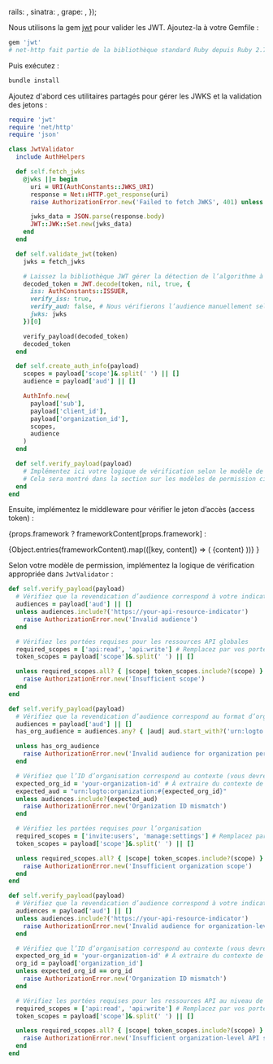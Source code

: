 

  rails: <RailsValidation />,
  sinatra: <SinatraValidation />,
  grape: <GrapeValidation />,
});

Nous utilisons la gem [jwt](https://github.com/jwt/ruby-jwt) pour valider les JWT. Ajoutez-la à votre Gemfile :

```ruby title="Gemfile"
gem 'jwt'
# net-http fait partie de la bibliothèque standard Ruby depuis Ruby 2.7, inutile de l’ajouter explicitement
```

Puis exécutez :

```bash
bundle install
```

Ajoutez d'abord ces utilitaires partagés pour gérer les JWKS et la validation des jetons :

```ruby title="jwt_validator.rb"
require 'jwt'
require 'net/http'
require 'json'

class JwtValidator
  include AuthHelpers

  def self.fetch_jwks
    @jwks ||= begin
      uri = URI(AuthConstants::JWKS_URI)
      response = Net::HTTP.get_response(uri)
      raise AuthorizationError.new('Failed to fetch JWKS', 401) unless response.is_a?(Net::HTTPSuccess)

      jwks_data = JSON.parse(response.body)
      JWT::JWK::Set.new(jwks_data)
    end
  end

  def self.validate_jwt(token)
    jwks = fetch_jwks

    # Laissez la bibliothèque JWT gérer la détection de l’algorithme à partir du JWKS
    decoded_token = JWT.decode(token, nil, true, {
      iss: AuthConstants::ISSUER,
      verify_iss: true,
      verify_aud: false, # Nous vérifierons l’audience manuellement selon le modèle de permission
      jwks: jwks
    })[0]

    verify_payload(decoded_token)
    decoded_token
  end

  def self.create_auth_info(payload)
    scopes = payload['scope']&.split(' ') || []
    audience = payload['aud'] || []

    AuthInfo.new(
      payload['sub'],
      payload['client_id'],
      payload['organization_id'],
      scopes,
      audience
    )
  end

  def self.verify_payload(payload)
    # Implémentez ici votre logique de vérification selon le modèle de permission
    # Cela sera montré dans la section sur les modèles de permission ci-dessous
  end
end
```

Ensuite, implémentez le middleware pour vérifier le jeton d’accès (access token) :

{props.framework
? frameworkContent[props.framework]
:

<Tabs groupId="api-framework">
  {Object.entries(frameworkContent).map(([key, content]) => (
    <TabItem key={key} value={key} label={getFrameworkName(key)}>
      {content}
    </TabItem>
  ))}
</Tabs>
}

Selon votre modèle de permission, implémentez la logique de vérification appropriée dans `JwtValidator` :

<Tabs groupId="permission-models">
<TabItem value="global-api-resources" label="Ressources API globales">

```ruby title="jwt_validator.rb"
def self.verify_payload(payload)
  # Vérifiez que la revendication d’audience correspond à votre indicateur de ressource API
  audiences = payload['aud'] || []
  unless audiences.include?('https://your-api-resource-indicator')
    raise AuthorizationError.new('Invalid audience')
  end

  # Vérifiez les portées requises pour les ressources API globales
  required_scopes = ['api:read', 'api:write'] # Remplacez par vos portées requises
  token_scopes = payload['scope']&.split(' ') || []

  unless required_scopes.all? { |scope| token_scopes.include?(scope) }
    raise AuthorizationError.new('Insufficient scope')
  end
end
```

</TabItem>
<TabItem value="organization-permissions" label="Permissions d’organisation (hors API)">

```ruby title="jwt_validator.rb"
def self.verify_payload(payload)
  # Vérifiez que la revendication d’audience correspond au format d’organisation
  audiences = payload['aud'] || []
  has_org_audience = audiences.any? { |aud| aud.start_with?('urn:logto:organization:') }

  unless has_org_audience
    raise AuthorizationError.new('Invalid audience for organization permissions')
  end

  # Vérifiez que l’ID d’organisation correspond au contexte (vous devrez peut-être l’extraire du contexte de la requête)
  expected_org_id = 'your-organization-id' # À extraire du contexte de la requête
  expected_aud = "urn:logto:organization:#{expected_org_id}"
  unless audiences.include?(expected_aud)
    raise AuthorizationError.new('Organization ID mismatch')
  end

  # Vérifiez les portées requises pour l’organisation
  required_scopes = ['invite:users', 'manage:settings'] # Remplacez par vos portées requises
  token_scopes = payload['scope']&.split(' ') || []

  unless required_scopes.all? { |scope| token_scopes.include?(scope) }
    raise AuthorizationError.new('Insufficient organization scope')
  end
end
```

</TabItem>
<TabItem value="organization-level-api-resources" label="Ressources API au niveau de l’organisation">

```ruby title="jwt_validator.rb"
def self.verify_payload(payload)
  # Vérifiez que la revendication d’audience correspond à votre indicateur de ressource API
  audiences = payload['aud'] || []
  unless audiences.include?('https://your-api-resource-indicator')
    raise AuthorizationError.new('Invalid audience for organization-level API resources')
  end

  # Vérifiez que l’ID d’organisation correspond au contexte (vous devrez peut-être l’extraire du contexte de la requête)
  expected_org_id = 'your-organization-id' # À extraire du contexte de la requête
  org_id = payload['organization_id']
  unless expected_org_id == org_id
    raise AuthorizationError.new('Organization ID mismatch')
  end

  # Vérifiez les portées requises pour les ressources API au niveau de l’organisation
  required_scopes = ['api:read', 'api:write'] # Remplacez par vos portées requises
  token_scopes = payload['scope']&.split(' ') || []

  unless required_scopes.all? { |scope| token_scopes.include?(scope) }
    raise AuthorizationError.new('Insufficient organization-level API scopes')
  end
end
```

</TabItem>
</Tabs>
